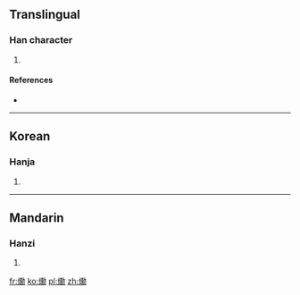==Translingual==

===Han character===
{{Han char|rn=86|rad=火|as=16|sn=20|four=|canj=火竹火尸 (FHFS), 火竹尸火 (FHSF)}}

# {{defn|Han|sort=火16}}

====References====
* {{Han ref|kx=0687.171|dkj=19596|hdz=32247.040|uh=720B|ud=29195}}

----

==Korean==

===Hanja===
{{ko-hanja|hangeul=훈|eumhun=|rv=hun|mr=hun|y=hwun}}

# {{defn|lang=ko|sort=火16}}

----

==Mandarin==

===Hanzi===
{{cmn-hanzi|pin=[[xūn]] ([[xun1]]), [[xùn]] ([[xun4]])|wg=hsün<sup>1</sup>, hsün<sup>4</sup>}}

# {{defn|lang=cmn|sort=火16}}

[[fr:爋]]
[[ko:爋]]
[[pl:爋]]
[[zh:爋]]